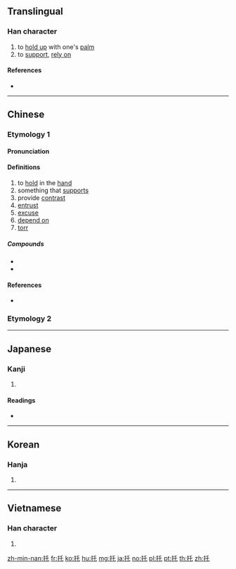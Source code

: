 {{also|託|乇}}
==Translingual==

===Han character===
{{Han char|rn=64|rad=手|as=03|sn=6|four=52014|canj=QHP|ids=⿰扌乇}}

# to [[hold up]] with one's [[palm]]
# to [[support]], [[rely on]]

====References====
* {{Han ref|kx=0417.180|dkj=11793|dj=0764.110|hdz=31830.040|uh=6258|ud=25176|bh=A6AB|bd=42667}}

----

==Chinese==

===Etymology 1===
{{zh-forms}}

====Pronunciation====
{{zh-pron
|m=tuō
|c=tok3
|mc=
|oc=y
|ma=
|cat=v
}}

====Definitions====
{{zh-hanzi}}

# to [[hold]] in the [[hand]]
# something that [[support]]s
# provide [[contrast]]
# [[entrust]]
# [[excuse]]
# [[depend on]]
# [[torr]] {{gloss|unit of pressure}}

=====Compounds=====
* {{zh-l|摩托車|motorcycle, motorbike}}
* {{zh-l|摩托自行車|moped}}

====References====
* {{cite-book|last=|first=|authorlink=|coauthors=|year=2005|title=新編字典|language=Mandarin/English|publisher=吉林大學出版社|location=|isbn=7560124291}}

===Etymology 2===
{{zh-see|託}}

----

==Japanese==

===Kanji===
{{ja-kanji|grade=|rs=手03}}

# {{defn|lang=ja|sort=手03}}

====Readings====
* {{ja-readings|on=[[たく]] (taku)|kun=[[たのむ]] (tanomu)}}

----

==Korean==

===Hanja===
{{ko-hanja|hangeul=탁|eumhun=|rv=tak|mr=t'ak|y=thak}}

# {{defn|lang=ko|sort=手03}}

----

==Vietnamese==

===Han character===
{{vi-hantu|[[thác]], [[thách]], [[thốc]], [[thước]], [[thướt]]|rs=手03}}

# {{defn|lang=vi|sort=手03}}

[[zh-min-nan:托]]
[[fr:托]]
[[ko:托]]
[[hu:托]]
[[mg:托]]
[[ja:托]]
[[no:托]]
[[pl:托]]
[[pt:托]]
[[th:托]]
[[zh:托]]